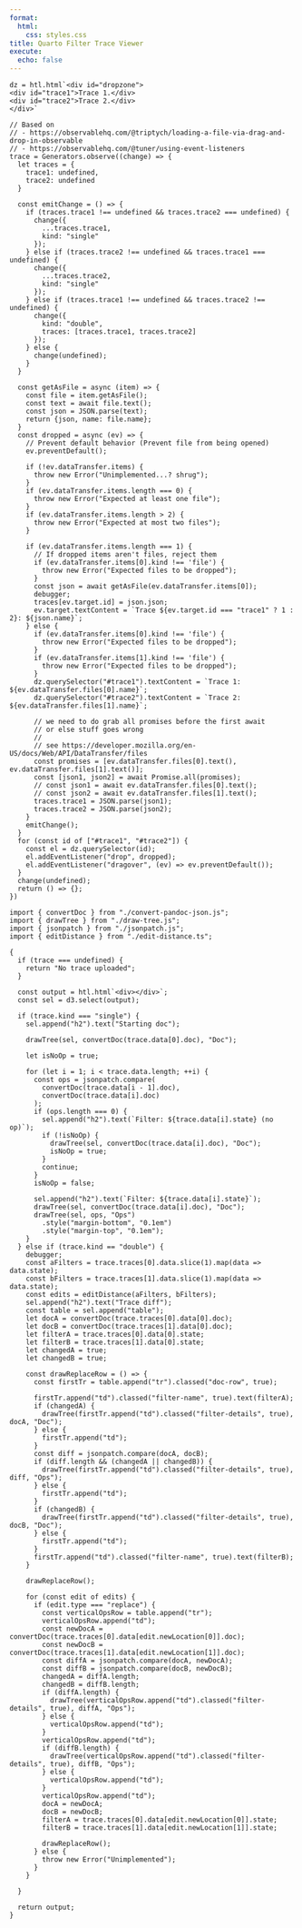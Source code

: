 ```yaml
---
format: 
  html:
    css: styles.css
title: Quarto Filter Trace Viewer
execute: 
  echo: false
---
```


```ojs
dz = htl.html`<div id="dropzone">
<div id="trace1">Trace 1.</div>
<div id="trace2">Trace 2.</div>
</div>`
```


```ojs
// Based on 
// - https://observablehq.com/@triptych/loading-a-file-via-drag-and-drop-in-observable
// - https://observablehq.com/@tuner/using-event-listeners
trace = Generators.observe((change) => {
  let traces = {
    trace1: undefined,
    trace2: undefined
  }

  const emitChange = () => {
    if (traces.trace1 !== undefined && traces.trace2 === undefined) {
      change({
        ...traces.trace1,
        kind: "single"
      });
    } else if (traces.trace2 !== undefined && traces.trace1 === undefined) {
      change({
        ...traces.trace2,
        kind: "single"
      });
    } else if (traces.trace1 !== undefined && traces.trace2 !== undefined) {
      change({
        kind: "double",
        traces: [traces.trace1, traces.trace2]
      });
    } else {
      change(undefined);
    }
  }

  const getAsFile = async (item) => {
    const file = item.getAsFile();
    const text = await file.text();
    const json = JSON.parse(text);
    return {json, name: file.name};
  }
  const dropped = async (ev) => {
    // Prevent default behavior (Prevent file from being opened)
    ev.preventDefault();

    if (!ev.dataTransfer.items) {
      throw new Error("Unimplemented...? shrug");
    }
    if (ev.dataTransfer.items.length === 0) {
      throw new Error("Expected at least one file");
    }
    if (ev.dataTransfer.items.length > 2) {
      throw new Error("Expected at most two files");
    }

    if (ev.dataTransfer.items.length === 1) {
      // If dropped items aren't files, reject them
      if (ev.dataTransfer.items[0].kind !== 'file') {
        throw new Error("Expected files to be dropped");
      }
      const json = await getAsFile(ev.dataTransfer.items[0]);
      debugger;
      traces[ev.target.id] = json.json;
      ev.target.textContent = `Trace ${ev.target.id === "trace1" ? 1 : 2}: ${json.name}`;
    } else {
      if (ev.dataTransfer.items[0].kind !== 'file') {
        throw new Error("Expected files to be dropped");
      }
      if (ev.dataTransfer.items[1].kind !== 'file') {
        throw new Error("Expected files to be dropped");
      }
      dz.querySelector("#trace1").textContent = `Trace 1: ${ev.dataTransfer.files[0].name}`;
      dz.querySelector("#trace2").textContent = `Trace 2: ${ev.dataTransfer.files[1].name}`;

      // we need to do grab all promises before the first await
      // or else stuff goes wrong
      //
      // see https://developer.mozilla.org/en-US/docs/Web/API/DataTransfer/files
      const promises = [ev.dataTransfer.files[0].text(), ev.dataTransfer.files[1].text()];
      const [json1, json2] = await Promise.all(promises);
      // const json1 = await ev.dataTransfer.files[0].text();
      // const json2 = await ev.dataTransfer.files[1].text();
      traces.trace1 = JSON.parse(json1);
      traces.trace2 = JSON.parse(json2);
    }
    emitChange();
  }
  for (const id of ["#trace1", "#trace2"]) {
    const el = dz.querySelector(id);
    el.addEventListener("drop", dropped);
    el.addEventListener("dragover", (ev) => ev.preventDefault());
  }
  change(undefined);
  return () => {};
})
```

```ojs
import { convertDoc } from "./convert-pandoc-json.js";
import { drawTree } from "./draw-tree.js";
import { jsonpatch } from "./jsonpatch.js";
import { editDistance } from "./edit-distance.ts";
```

::: {.column-screen-inset}

```ojs
{
  if (trace === undefined) {
    return "No trace uploaded";
  }

  const output = htl.html`<div></div>`;
  const sel = d3.select(output);

  if (trace.kind === "single") {
    sel.append("h2").text("Starting doc");

    drawTree(sel, convertDoc(trace.data[0].doc), "Doc");

    let isNoOp = true;

    for (let i = 1; i < trace.data.length; ++i) {
      const ops = jsonpatch.compare(
        convertDoc(trace.data[i - 1].doc),
        convertDoc(trace.data[i].doc)
      );
      if (ops.length === 0) {
        sel.append("h2").text(`Filter: ${trace.data[i].state} (no op)`);
        if (!isNoOp) {
          drawTree(sel, convertDoc(trace.data[i].doc), "Doc");
          isNoOp = true;
        }
        continue;
      }
      isNoOp = false;

      sel.append("h2").text(`Filter: ${trace.data[i].state}`);
      drawTree(sel, convertDoc(trace.data[i].doc), "Doc");
      drawTree(sel, ops, "Ops")
        .style("margin-bottom", "0.1em")
        .style("margin-top", "0.1em");
    }
  } else if (trace.kind == "double") {
    debugger;
    const aFilters = trace.traces[0].data.slice(1).map(data => data.state);
    const bFilters = trace.traces[1].data.slice(1).map(data => data.state);
    const edits = editDistance(aFilters, bFilters);
    sel.append("h2").text("Trace diff");
    const table = sel.append("table");
    let docA = convertDoc(trace.traces[0].data[0].doc);
    let docB = convertDoc(trace.traces[1].data[0].doc);
    let filterA = trace.traces[0].data[0].state;
    let filterB = trace.traces[1].data[0].state;
    let changedA = true;
    let changedB = true;

    const drawReplaceRow = () => {
      const firstTr = table.append("tr").classed("doc-row", true);
      
      firstTr.append("td").classed("filter-name", true).text(filterA);
      if (changedA) {
        drawTree(firstTr.append("td").classed("filter-details", true), docA, "Doc");
      } else {
        firstTr.append("td");
      }
      const diff = jsonpatch.compare(docA, docB);
      if (diff.length && (changedA || changedB)) {
        drawTree(firstTr.append("td").classed("filter-details", true), diff, "Ops");
      } else {
        firstTr.append("td");
      }
      if (changedB) {
        drawTree(firstTr.append("td").classed("filter-details", true), docB, "Doc");
      } else {
        firstTr.append("td");
      }
      firstTr.append("td").classed("filter-name", true).text(filterB);
    }

    drawReplaceRow();

    for (const edit of edits) {
      if (edit.type === "replace") {
        const verticalOpsRow = table.append("tr");
        verticalOpsRow.append("td");
        const newDocA = convertDoc(trace.traces[0].data[edit.newLocation[0]].doc);
        const newDocB = convertDoc(trace.traces[1].data[edit.newLocation[1]].doc);
        const diffA = jsonpatch.compare(docA, newDocA);
        const diffB = jsonpatch.compare(docB, newDocB);
        changedA = diffA.length;
        changedB = diffB.length;
        if (diffA.length) {
          drawTree(verticalOpsRow.append("td").classed("filter-details", true), diffA, "Ops");
        } else {
          verticalOpsRow.append("td");
        }
        verticalOpsRow.append("td");
        if (diffB.length) {
          drawTree(verticalOpsRow.append("td").classed("filter-details", true), diffB, "Ops");
        } else {
          verticalOpsRow.append("td");
        }
        verticalOpsRow.append("td");
        docA = newDocA;
        docB = newDocB;
        filterA = trace.traces[0].data[edit.newLocation[0]].state;
        filterB = trace.traces[1].data[edit.newLocation[1]].state;

        drawReplaceRow();
      } else {
        throw new Error("Unimplemented");
      }
    }

  }

  return output;
}
```

:::
